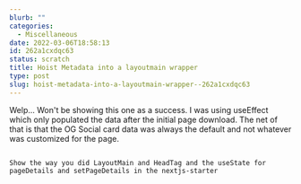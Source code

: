 ```yaml
---
blurb: ""
categories:
  - Miscellaneous
date: 2022-03-06T18:58:13
id: 262a1cxdqc63
status: scratch
title: Hoist Metadata into a layoutmain wrapper
type: post
slug: hoist-metadata-into-a-layoutmain-wrapper--262a1cxdqc63
---
```


Welp... Won't be showing this one as a success. I was using useEffect which only populated the data after the initial page download. The net of that is that the OG Social card data was always the default and not whatever was customized for the page. 



~~~

Show the way you did LayoutMain and HeadTag and the useState for pageDetails and setPageDetails in the nextjs-starter


